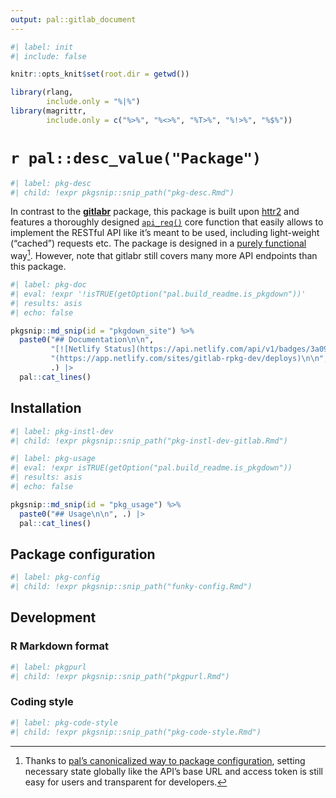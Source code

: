 ```yaml
---
output: pal::gitlab_document
---
```


```r
#| label: init
#| include: false

knitr::opts_knit$set(root.dir = getwd())

library(rlang,
        include.only = "%|%")
library(magrittr,
        include.only = c("%>%", "%<>%", "%T>%", "%!>%", "%$%"))
```

# `r pal::desc_value("Package")`

```r
#| label: pkg-desc
#| child: !expr pkgsnip::snip_path("pkg-desc.Rmd")
```

In contrast to the [**gitlabr**](https://thinkr-open.github.io/gitlabr/) package, this package is built upon [httr2](https://httr2.r-lib.org/) and features a
thoroughly designed [`api_req()`](https://gitlab.rpkg.dev/reference/api_req) core function that easily allows to implement the RESTful API like it's meant to be
used, including light-weight ("cached") requests etc. The package is designed in a [purely
functional](https://en.wikipedia.org/wiki/Purely_functional_programming) way[^1]. However, note that gitlabr still covers many more API endpoints than this
package.

```r
#| label: pkg-doc
#| eval: !expr '!isTRUE(getOption("pal.build_readme.is_pkgdown"))'
#| results: asis
#| echo: false

pkgsnip::md_snip(id = "pkgdown_site") %>%
  paste0("## Documentation\n\n",
         "[![Netlify Status](https://api.netlify.com/api/v1/badges/3a09179f-b2d1-4860-bc1d-318a9fb48d1c/deploy-status)]",
         "(https://app.netlify.com/sites/gitlab-rpkg-dev/deploys)\n\n",
         .) |>
  pal::cat_lines()
```

[^1]: Thanks to [pal's canonicalized way to package configuration](https://pal.rpkg.dev/reference/#package-configuration), setting necessary state globally like
    the API's base URL and access token is still easy for users and transparent for developers.

## Installation

```r
#| label: pkg-instl-dev
#| child: !expr pkgsnip::snip_path("pkg-instl-dev-gitlab.Rmd")
```

```r
#| label: pkg-usage
#| eval: !expr isTRUE(getOption("pal.build_readme.is_pkgdown"))
#| results: asis
#| echo: false

pkgsnip::md_snip(id = "pkg_usage") %>%
  paste0("## Usage\n\n", .) |>
  pal::cat_lines()
```

## Package configuration

```r
#| label: pkg-config
#| child: !expr pkgsnip::snip_path("funky-config.Rmd")
```

## Development

### R Markdown format

```r
#| label: pkgpurl
#| child: !expr pkgsnip::snip_path("pkgpurl.Rmd")
```

### Coding style

```r
#| label: pkg-code-style
#| child: !expr pkgsnip::snip_path("pkg-code-style.Rmd")
```
